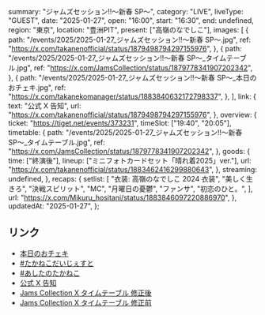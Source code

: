   summary: "ジャムズセッション!!〜新春 SP〜",
  category: "LIVE",
  liveType: "GUEST",
  date: "2025-01-27",
  open: "16:00",
  start: "16:30",
  end: undefined,
  region: "東京",
  location: "豊洲PIT",
  present: ["高嶺のなでしこ"],
  images: [
    {
      path: "/events/2025/2025-01-27_ジャムズセッション!!〜新春 SP〜.jpg",
      ref: "https://x.com/takanenofficial/status/1879498794297155976",
    },
    {
      path: "/events/2025/2025-01-27_ジャムズセッション!!〜新春 SP〜_タイムテーブル.jpg",
      ref: "https://x.com/JamsCollection/status/1879778341907202342",
    },
    {
      path: "/events/2025/2025-01-27_ジャムズセッション!!〜新春 SP〜_本日のおチェキ.jpg",
      ref: "https://x.com/takanekomanager/status/1883840632172798337",
    },
  ],
  link: {
    text: "公式 X 告知",
    url: "https://x.com/takanenofficial/status/1879498794297155976",
  },
  overview: {
    ticket: "https://tiget.net/events/373231",
    timeSlot: ["19:40", "20:05"],
    timetable: {
      path: "/events/2025/2025-01-27_ジャムズセッション!!〜新春 SP〜_タイムテーブル.jpg",
      ref: "https://x.com/JamsCollection/status/1879778341907202342",
    },
    goods: {
      time: ["終演後"],
      lineup: ["ミニフォトカードセット「晴れ着2025」ver."],
      url: "https://x.com/takanenofficial/status/1883462416299880643",
    },
    streaming: undefined,
  },
  recaps: {
    setlist: [
      "衣装: 高嶺のなでしこ 2024 衣装",
      "美しく生きろ",
      "決戦スピリット",
      "MC",
      "月曜日の憂鬱",
      "ファンサ",
      "初恋のひと。",
    ],
    url: "https://x.com/Mikuru_hositani/status/1883846097220886970",
  },
  updatedAt: "2025-01-27",
};

## リンク

- [本日のおチェキ](https://x.com/takanekomanager/status/1883840632172798337)
- [#たかねこだいじぇすと](https://x.com/takanenofficial/status/1883870479175541193)
- [#あしたのたかねこ](https://x.com/takanenofficial/status/1883462416299880643)
- [公式 X 告知](https://x.com/takanenofficial/status/1879498794297155976)
- [Jams Collection X タイムテーブル 修正後](https://x.com/JamsCollection/status/1880182104740483358)
- [Jams Collection X タイムテーブル 修正前](https://x.com/JamsCollection/status/1879778341907202342)
